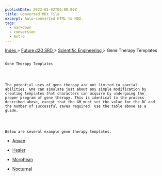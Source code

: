 ```yaml
---
publishDate: 2023-01-02T00:00:00Z
title: Converted MDX File
excerpt: Auto-converted HTML to MDX.
tags:
  - markdown
  - conversion
  - Astro
---
```


[
Index
](-index) >
[
Future d20 SRD
](future-d20-srd-index) >
[
Scientific Engineering
](future-d20-srd-scientific-engineering-index) > Gene Therapy Templates

##

    Gene Therapy Templates




    The potential uses of gene therapy are not limited to special abilities. GMs can simulate just about any simple modification by creating templates that characters can acquire by undergoing the proper program of gene therapy. This is identical to the process described above, except that the GM must set the value for the DC and the number of successful saves required. Use the table above as a guide.




    Below are several example gene therapy templates.

- [
  Aquan
  ](future-d20-srd-scientific-engineering-gene-therapy-templates-aquan)

- [
  Healer
  ](future-d20-srd-scientific-engineering-gene-therapy-templates-healer)

- [
  Morphean
  ](future-d20-srd-scientific-engineering-gene-therapy-templates-morphean)

- [
  Nocturnal
  ](future-d20-srd-scientific-engineering-gene-therapy-templates-nocturnal)
